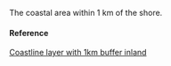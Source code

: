 The coastal area within 1 km of the shore.

#### Reference

[Coastline layer with 1km buffer inland](http://geoportal.hawaii.gov/)